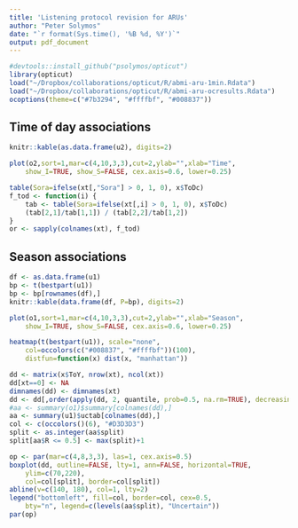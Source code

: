 ```yaml
---
title: 'Listening protocol revision for ARUs'
author: "Peter Solymos"
date: "`r format(Sys.time(), '%B %d, %Y')`"
output: pdf_document
---
```


```r
#devtools::install_github("psolymos/opticut")
library(opticut)
load("~/Dropbox/collaborations/opticut/R/abmi-aru-1min.Rdata")
load("~/Dropbox/collaborations/opticut/R/abmi-aru-ocresults.Rdata")
ocoptions(theme=c("#7b3294", "#ffffbf", "#008837"))
```

## Time of day associations

```r
knitr::kable(as.data.frame(u2), digits=2)
```


```r
plot(o2,sort=1,mar=c(4,10,3,3),cut=2,ylab="",xlab="Time",
    show_I=TRUE, show_S=FALSE, cex.axis=0.6, lower=0.25)
```

```r
table(Sora=ifelse(xt[,"Sora"] > 0, 1, 0), x$ToDc)
f_tod <- function(i) {
    tab <- table(Sora=ifelse(xt[,i] > 0, 1, 0), x$ToDc)
    (tab[2,1]/tab[1,1]) / (tab[2,2]/tab[1,2])
}
or <- sapply(colnames(xt), f_tod)
```

## Season associations


```r
df <- as.data.frame(u1)
bp <- t(bestpart(u1))
bp <- bp[rownames(df),]
knitr::kable(data.frame(df, P=bp), digits=2)
```


```r
plot(o1,sort=1,mar=c(4,10,3,3),cut=2,ylab="",xlab="Season",
    show_I=TRUE, show_S=FALSE, cex.axis=0.6, lower=0.25)
```


```r
heatmap(t(bestpart(u1)), scale="none", 
    col=occolors(c("#008837", "#ffffbf"))(100),
    distfun=function(x) dist(x, "manhattan"))
```


```r
dd <- matrix(x$ToY, nrow(xt), ncol(xt))
dd[xt==0] <- NA
dimnames(dd) <- dimnames(xt)
dd <- dd[,order(apply(dd, 2, quantile, prob=0.5, na.rm=TRUE), decreasing=TRUE)]
#aa <- summary(o1)$summary[colnames(dd),]
aa <- summary(u1)$uctab[colnames(dd),]
col <- c(occolors()(6), "#D3D3D3")
split <- as.integer(aa$split)
split[aa$R <= 0.5] <- max(split)+1
```

```r
op <- par(mar=c(4,8,3,3), las=1, cex.axis=0.5)
boxplot(dd, outline=FALSE, lty=1, ann=FALSE, horizontal=TRUE,
    ylim=c(70,220),
    col=col[split], border=col[split])
abline(v=c(140, 180), col=1, lty=2)
legend("bottomleft", fill=col, border=col, cex=0.5, 
    bty="n", legend=c(levels(aa$split), "Uncertain"))
par(op)
```

